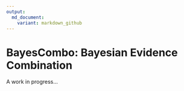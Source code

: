 ```yaml
---
output:
  md_document:
    variant: markdown_github
---
```


# BayesCombo: Bayesian Evidence Combination

A work in progress...
